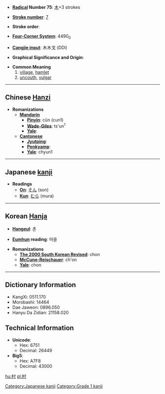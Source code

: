 * '''[[Wiktionary:Chinese radical index| Radical]] Number 75''': [[Wiktionary:Chinese radical index 木|木]]+3 strokes

* '''[[Wiktionary:Chinese total strokes index|Stroke number]]''': [[Wiktionary:Chinese total strokes index 7|7]]

* '''Stroke order''': 

* '''[[Wiktionary:Chinese four corner index|Four-Corner System]]''': 4490<sub>0</sub>

* '''[[Wiktionary:Chinese Cangjie index|Cangjie input]]''': 木木戈 (DDI)

* '''Graphical Significance and Origin''': 

* '''Common Meaning'''
*# [[village]], [[hamlet]]
*# [[uncouth]], [[vulgar]]


----

== Chinese [[Hanzi]] ==

* '''Romanizations'''
** '''[[Mandarin]]'''
*** '''[[Pinyin]]''': cūn (cun1)
*** '''[[Wade-Giles]]''': ts'un<sup>1</sup>
*** '''[[Yale]]''': 
** '''[[Cantonese]]'''
*** '''[[Jyutping]]''':
*** '''[[Penkyamp]]''': 
*** '''[[Yale]]''': chyun1


----

== Japanese [[kanji]] ==

* '''Readings'''
** '''[[On]]''': [[そん]] (son)
** '''[[Kun]]''': [[むら]] (mura)

----

== Korean [[Hanja]] ==

* '''[[Hangeul]]''': 촌

* '''[[Eumhun]] reading''': 마을

* '''Romanizations'''
** '''[[The 2000 South Korean Revised Romanization|The 2000 South Korean Revised]]''': chon
** '''[[McCune-Reischauer]]''': ch'on
** '''[[Yale]]''': chon

----

== Dictionary Information ==

* KangXi: 0511.170
* Morobashi: 14464
* Dae Jaweon: 0896.050
* Hanyu Da Zidian: 21158.020

== Technical Information ==

* '''Unicode''':
** Hex: 6751
** Decimal: 26449
* '''Big5''':
** Hex: A7F8
** Decimal: 43000

[[Category:Japanese kanji]]
[[Category:Grade 1 kanji]]

[[hu:村]]
[[pl:村]]